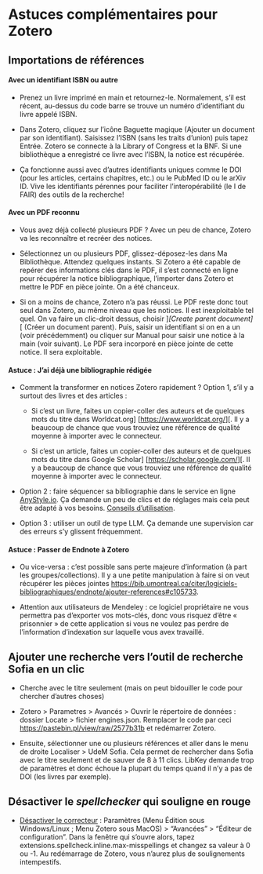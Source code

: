 # Astuces complémentaires pour Zotero {#sec-zoteroplus}

## Importations de références

#### Avec un identifiant ISBN ou autre

-   Prenez un livre imprimé en main et retournez-le. Normalement, s'il est récent, au-dessus du code barre se trouve un numéro d'identifiant du livre appelé ISBN.

-   Dans Zotero, cliquez sur l'icône Baguette magique (Ajouter un document par son identifiant). Saisissez l'ISBN (sans les traits d'union) puis tapez Entrée. Zotero se connecte à la Library of Congress et la BNF. Si une bibliothèque a enregistré ce livre avec l'ISBN, la notice est récupérée.

-   Ça fonctionne aussi avec d'autres identifiants uniques comme le DOI (pour les articles, certains chapitres, etc.) ou le PubMed ID ou le arXiv ID. Vive les identifiants pérennes pour faciliter l'interopérabilité (le I de FAIR) des outils de la recherche!

#### Avec un PDF reconnu

-   Vous avez déjà collecté plusieurs PDF ? Avec un peu de chance, Zotero va les reconnaître et recréer des notices.

-   Sélectionnez un ou plusieurs PDF, glissez-déposez-les dans Ma Bibliothèque. Attendez quelques instants. Si Zotero a été capable de repérer des informations clés dans le PDF, il s'est connecté en ligne pour récupérer la notice bibliographique, l'importer dans Zotero et mettre le PDF en pièce jointe. On a été chanceux.

-   Si on a moins de chance, Zotero n'a pas réussi. Le PDF reste donc tout seul dans Zotero, au même niveau que les notices. Il est inexploitable tel quel. On va faire un clic-droit dessus, choisir \]*\[Create parent document\]*\[ (Créer un document parent). Puis, saisir un identifiant si on en a un (voir précédemment) ou cliquer sur Manual pour saisir une notice à la main (voir suivant). Le PDF sera incorporé en pièce jointe de cette notice. Il sera exploitable.

#### Astuce : J'ai déjà une bibliographie rédigée

-   Comment la transformer en notices Zotero rapidement ? Option 1, s'il y a surtout des livres et des articles :

    -   Si c'est un livre, faites un copier-coller des auteurs et de quelques mots du titre dans Worldcat.org\] \[<https://www.worldcat.org/>\]\[. Il y a beaucoup de chance que vous trouviez une référence de qualité moyenne à importer avec le connecteur.

    -   Si c'est un article, faites un copier-coller des auteurs et de quelques mots du titre dans Google Scholar\] \[<https://scholar.google.com/>\]\[. Il y a beaucoup de chance que vous trouviez une référence de qualité moyenne à importer avec le connecteur.

-   Option 2 : faire séquencer sa bibliographie dans le service en ligne [AnyStyle.io](https://anystyle.io/). Ça demande un peu de clics et de réglages mais cela peut être adapté à vos besoins. [Conseils d'utilisation](https://bib.umontreal.ca/citer/logiciels-bibliographiques/zotero/ajouter-references#c75434).

-   Option 3 : utiliser un outil de type LLM. Ça demande une supervision car des erreurs s'y glissent fréquemment.

#### Astuce : Passer de Endnote à Zotero

-   Ou vice-versa : c'est possible sans perte majeure d'information (à part les groupes/collections). Il y a une petite manipulation à faire si on veut récupérer les pièces jointes <https://bib.umontreal.ca/citer/logiciels-bibliographiques/endnote/ajouter-references#c105733>.

-   Attention aux utilisateurs de Mendeley : ce logiciel propriétaire ne vous permettra pas d'exporter vos mots-clés, donc vous risquez d'être « prisonnier » de cette application si vous ne voulez pas perdre de l'information d'indexation sur laquelle vous avex travaillé.

## Ajouter une recherche vers l'outil de recherche Sofia en un clic

-   Cherche avec le titre seulement (mais on peut bidouiller le code pour chercher d'autres choses)

-   Zotero \> Parametres \> Avancés \> Ouvrir le répertoire de données : dossier Locate \> fichier engines.json. Remplacer le code par ceci <https://pastebin.pl/view/raw/2577b31b> et redémarrer Zotero.

-   Ensuite, sélectionner une ou plusieurs références et aller dans le menu de droite Localiser \> UdeM Sofia. Cela permet de rechercher dans Sofia avec le titre seulement et de sauver de 8 à 11 clics. LibKey demande trop de paramètres et donc échoue la plupart du temps quand il n'y a pas de DOI (les livres par exemple).

## Désactiver le *spellchecker* qui souligne en rouge

-   [Désactiver le correcteur](https://forums.zotero.org/discussion/19771/workaround-to-disable-spell-checker) : Paramètres (Menu Édition sous Windows/Linux ; Menu Zotero sous MacOS) \> "Avancées" \> "Éditeur de configuration". Dans la fenêtre qui s'ouvre alors, tapez extensions.spellcheck.inline.max-misspellings et changez sa valeur à 0 ou -1. Au redémarrage de Zotero, vous n'aurez plus de soulignements intempestifs.\
